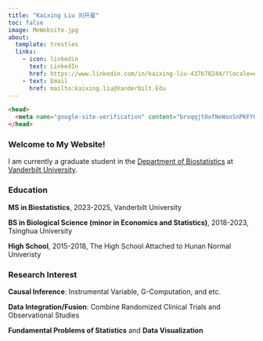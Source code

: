 ```yaml
---
title: "Kaixing Liu 刘开星"
toc: false
image: MeWebsite.jpg
about:
  template: trestles
  links: 
    - icon: linkedin
      text: LinkedIn
      href: https://www.linkedin.com/in/kaixing-liu-437b78244/?locale=en_US
    - text: Email
      href: mailto:kaixing.liu@Vanderbilt.Edu
---
```


```html
<head>
  <meta name="google-site-verification" content="brvqqjtOofNeWsnSnPKFYGyZovSPHBFOCjR4QfY6IIM" />
</head>
```

### Welcome to My Website!

I am currently a graduate student in the [Department of Biostatistics](https://www.vumc.org/biostatistics) at [Vanderbilt University](https://www.vanderbilt.edu/).

### Education

**MS in Biostatistics**, 2023-2025, Vanderbilt University

**BS in Biological Science (minor in Economics and Statistics)**, 2018-2023, Tsinghua University

**High School**, 2015-2018, The High School Attached to Hunan Normal Univeristy

### Research Interest

**Causal Inference**: Instrumental Variable, G-Computation, and etc.

**Data Integration/Fusion**: Combine Randomized Clinical Trials and Observational Studies

**Fundamental Problems of Statistics** and **Data Visualization**
